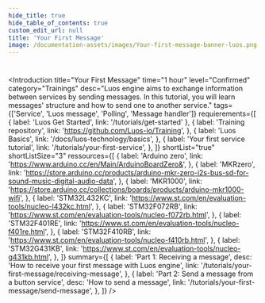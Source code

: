 ```yaml
---
hide_title: true
hide_table_of_contents: true
custom_edit_url: null
title: 'Your First Message'
image: /documentation-assets/images/Your-first-message-banner-luos.png
---
```



#

<Introduction
  title="Your First Message"
  time="1 hour"
  level="Confirmed"
  category="Trainings"
  desc="Luos engine aims to exchange information between services by sending messages. In this tutorial, you will learn messages' structure and how to send one to another service."
  tags={['Service', 'Luos message', 'Polling', 'Message handler']}
  requierements={[
    { label: 'Luos Get Started', link: '/tutorials/get-started' },
    {
      label: 'Training repository',
      link: 'https://github.com/Luos-io/Training',
    },
    {
      label: 'Luos Basics',
      link: '/docs/luos-technology/basics',
    },
    {
      label: 'Your first service tutorial',
      link: '/tutorials/your-first-service',
    },
  ]}
  shortList="true"
  shortListSize="3"
  ressources={[
    {
      label: 'Arduino zero',
      link: 'https://www.arduino.cc/en/Main/ArduinoBoardZero&',
    },
    {
      label: 'MKRzero',
      link: 'https://store.arduino.cc/products/arduino-mkr-zero-i2s-bus-sd-for-sound-music-digital-audio-data',
    },
    {
      label: 'MKR1000',
      link: 'https://store.arduino.cc/collections/boards/products/arduino-mkr1000-wifi',
    },
    {
      label: 'STM32L432KC',
      link: 'https://www.st.com/en/evaluation-tools/nucleo-l432kc.html',
    },
    {
      label: 'STM32F072RB',
      link: 'https://www.st.com/en/evaluation-tools/nucleo-f072rb.html',
    },
    {
      label: 'STM32F401RE',
      link: 'https://www.st.com/en/evaluation-tools/nucleo-f401re.html',
    },
    {
      label: 'STM32F410RB',
      link: 'https://www.st.com/en/evaluation-tools/nucleo-f410rb.html',
    },
    {
      label: 'STM32G431KB',
      link: 'https://www.st.com/en/evaluation-tools/nucleo-g431kb.html',
    },
  ]}
  summary={[
    {
      label: 'Part 1: Receiving a message',
      desc: 'How to receive your first message with Luos engine',
      link: '/tutorials/your-first-message/receiving-message',
    },
    {
      label: 'Part 2: Send a message from a button service',
      desc: 'How to send a message',
      link: '/tutorials/your-first-message/send-message',
    },
  ]}
/>
